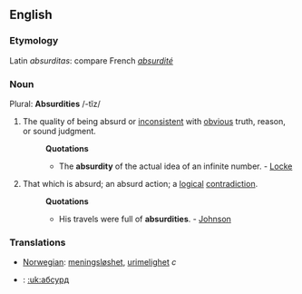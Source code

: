 ==English==
===Etymology===
Latin ''absurditas'': compare French ''[[absurdité]]''
===Noun===
Plural: '''Absurdities''' /-t&#301;z/
#The quality of being absurd or [[inconsistent]] with [[obvious]] truth, reason, or sound judgment.
#:'''Quotations'''
#:*The '''absurdity''' of the actual idea of an infinite number. - [[Locke]]
#That which is absurd; an absurd action; a [[logical]] [[contradiction]].
#:'''Quotations'''
#:*His travels were full of '''absurdities'''. - [[Johnson]]
===Translations===
*[[Norwegian]]: [[meningsløshet]], [[urimelighet]] ''c''
*{{uk}}: [[:uk:абсурд]]